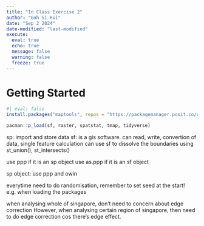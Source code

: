 ```yaml
---
title: "In Class Exercise 2"
author: "Goh Si Hui"
date: "Sep 2 2024"
date-modified: "last-modified"
execute: 
  eval: true
  echo: true
  message: false
  warning: false
  freeze: true
---
```


# Getting Started

```r
#| eval: false
install.packages("maptools", repos = "https://packagemanager.posit.co/cran/2023-10-13")

```

```r
pacman::p_load(sf, raster, spatstat, tmap, tidyverse) 

```

sp: import and store data sf: is a gis software. can read, write, convertion of data, single feature calculation can use sf to dissolve the boundaries using st_union(), st_intersects()

use ppp if it is an sp object use as.ppp if it is an sf object

sp object: use ppp and owin

everytime need to do randomisation, remember to set seed at the start! e.g. when loading the packages

when analysing whole of singapore, don't need to concern about edge correction However, when analysing certain region of singapore, then need to do edge correction cos there's edge effect.
